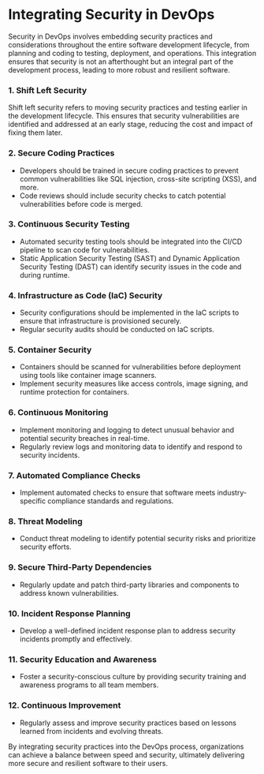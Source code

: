 # Integrating Security in DevOps

Security in DevOps involves embedding security practices and considerations throughout the entire software development lifecycle, from planning and coding to testing, deployment, and operations. This integration ensures that security is not an afterthought but an integral part of the development process, leading to more robust and resilient software.

### 1. Shift Left Security

Shift left security refers to moving security practices and testing earlier in the development lifecycle. This ensures that security vulnerabilities are identified and addressed at an early stage, reducing the cost and impact of fixing them later.

### 2. Secure Coding Practices

- Developers should be trained in secure coding practices to prevent common vulnerabilities like SQL injection, cross-site scripting (XSS), and more.
- Code reviews should include security checks to catch potential vulnerabilities before code is merged.

### 3. Continuous Security Testing

- Automated security testing tools should be integrated into the CI/CD pipeline to scan code for vulnerabilities.
- Static Application Security Testing (SAST) and Dynamic Application Security Testing (DAST) can identify security issues in the code and during runtime.

### 4. Infrastructure as Code (IaC) Security

- Security configurations should be implemented in the IaC scripts to ensure that infrastructure is provisioned securely.
- Regular security audits should be conducted on IaC scripts.

### 5. Container Security

- Containers should be scanned for vulnerabilities before deployment using tools like container image scanners.
- Implement security measures like access controls, image signing, and runtime protection for containers.

### 6. Continuous Monitoring

- Implement monitoring and logging to detect unusual behavior and potential security breaches in real-time.
- Regularly review logs and monitoring data to identify and respond to security incidents.

### 7. Automated Compliance Checks

- Implement automated checks to ensure that software meets industry-specific compliance standards and regulations.

### 8. Threat Modeling

- Conduct threat modeling to identify potential security risks and prioritize security efforts.

### 9. Secure Third-Party Dependencies

- Regularly update and patch third-party libraries and components to address known vulnerabilities.

### 10. Incident Response Planning

- Develop a well-defined incident response plan to address security incidents promptly and effectively.

### 11. Security Education and Awareness

- Foster a security-conscious culture by providing security training and awareness programs to all team members.

### 12. Continuous Improvement

- Regularly assess and improve security practices based on lessons learned from incidents and evolving threats.

By integrating security practices into the DevOps process, organizations can achieve a balance between speed and security, ultimately delivering more secure and resilient software to their users.
